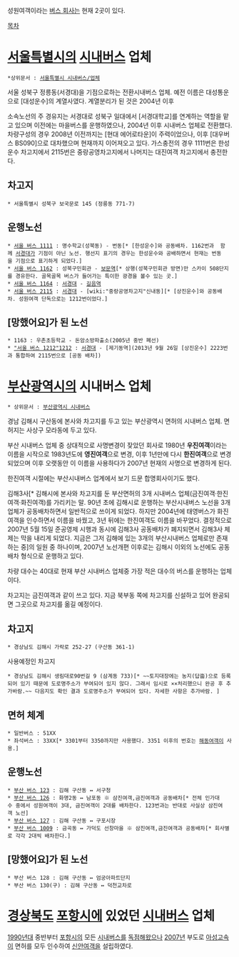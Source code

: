 성원여객이라는 [[버스 회사]]는 현재 2곳이 있다.

[[목차]]
= [[서울특별시]]의 [[시내버스]] 업체 =
 *상위문서 : [[서울특별시 시내버스/업체]]

서울 성북구 정릉동(서경대)을 기점으로하는 전환시내버스 업체. 예전 이름은 대성통운으로 [대성운수]의 계열사였다. 계열분리가 된 것은 2004년 이후

소속노선의 주 경유지는 서경대로 성북구 일대에서 [서경대학교]를 연계하는 역할을 맡고 있으며 이전에는 마을버스를 운행하였으나, 2004년 이후 시내버스 업체로 전환했다. 차량구성의 경우 2008년 이전까지는 [현대 에어로타운]이 주력이었으나, 이후 [대우버스 BS090]으로 대차했으며 현재까지 이어져오고 있다. 가스충전의 경우 1111번은 한성운수 차고지에서 2115번은 중랑공영차고지에서 나머지는 대진여객 차고지에서 충전한다.

== 차고지 ==
 * 서울특별시 성북구 보국문로 145 (정릉동 771-7)

== 운행노선 ==
 * [[서울 버스 1111]] : 명수학교(성북동) - 번동[* [한성운수]와 공동배차. 1162번과  함께 [[서경대]]가 기점이 아닌 노선. 행선지 표기의 경우는 한성운수와 공배하면서 현재는 번동을 기점으로 표기하게 되었다.]
 * [[서울 버스 1162]] : 성북구민회관 - [[보문역]][* 상행(성북구민회관 방면)만 스카이 508단지를 경유한다. 골목골목 버스가 들어가는 특이한 광경을 볼수 있는 곳.]
 * [[서울 버스 1164]] : [[서경대]] - [[길음역]]
 * [[서울 버스 2115]] : [[서경대]] - [wiki:"중랑공영차고지"신내동][* [상진운수]와 공동배차. 성원여객 단독으로는 1212번이었다.]

== [망했어요]가 된 노선 ==
 * 1163 : 우촌초등학교 - 돈암소방파출소(2005년 중반 폐선)
 * [["서울 버스 1212"1212]] : [[서경대]] - [제기동역](2013년 9월 26일 [상진운수] 2223번과 통합하여 2115번으로 [공동 배차])

= [[부산광역시]]의 시내버스 업체 =
 * 상위문서 : [[부산광역시 시내버스]]

경남 김해시 구산동에 본사와 차고지를 두고 있는 부산광역시 면허의 시내버스 업체. 면허지는 사상구 모라동에 두고 있다.

부산 시내버스 업체 중 상대적으로 사명변경이 잦았던 회사로 1980년 '''우진여객'''이라는 이름을 시작으로 1983년도에 '''영진여객'''으로 변경, 이후 1년만에 다시 '''한진여객'''으로 변경되었으며 이후 오랫동안 이 이름을 사용하다가 2007년 현재의 사명으로 변경하게 된다.

한진여객 시절에는 부산시내버스 업계에서 보기 드문 합명회사이기도 했다.

김해3사[* 김해시에 본사와 차고지를 둔 부산면허의 3개 시내버스 업체(금진여객·한진여객·화진여객)를 가리키는 말. 90년 초에 김해시로 운행하는 부산시내버스 노선을 3개 업체가 공동배차하면서 일반적으로 쓰이게 되었다. 하지만 2004년에 태영버스가 화진여객을 인수하면서 이름을 바꿨고, 3년 뒤에는 한진여객도 이름을 바꾸었다. 결정적으로 2007년 5월 15일 준공영제 시행과 동시에 김해3사 공동배차가 폐지되면서 김해3사 체제는 막을 내리게 되었다. 지금은 그저 김해에 있는 3개의 부산시내버스 업체로만 존재하는 중]의 일원 중 하나이며, 2007년 노선개편 이후로는 김해시 이외의 노선에도 공동배차 형식으로 운행하고 있다.

차량 대수는 40대로 현재 부산 시내버스 업체중 가장 적은 대수의 버스를 운행하는 업체이다.

차고지는 금진여객과 같이 쓰고 있다. 지금 북부동 쪽에 차고지를 신설하고 있어 완공되면 그곳으로 차고지를 옮길 예정이다.

== 차고지 ==
 * 경상남도 김해시 가락로 252-27 (구산동 361-1)

사용예정인 차고지
 * 경상남도 김해시 생림대로90번길 9 (삼계동 733)[* ~~토지대장에는 농지(답畓)으로 등록되어 있기 때문에 도로명주소가 부여되어 있지 않다. 그래서 임시로 ××처리했으니 완공 후 추가바람.~~ 다음지도 확인 결과 도로명주소가 부여되어 있다. 자세한 사항은 추가바람. ]

== 면허 체계 ==
 * 일반버스 : 51XX
 * 좌석버스 : 33XX[* 3301부터 3350까지만 사용했다. 3351 이후의 번호는 [[해동여객]]이 사용.]

== 운행노선 ==
 * [[부산 버스 123]] : 김해 구산동 ↔ 서구청
 * [[부산 버스 126]] : 화명2동 ↔ 남포동 ※ 삼진여객,금진여객과 공동배차[* 전체 인가대수 중에서 성원여객이 3대, 금진여객이 2대를 배차한다. 123번과는 반대로 사실상 삼진여객 노선]
 * [[부산 버스 127]] : 김해 구산동 ↔ 구포시장
 * [[부산 버스 1009]] : 금곡동 ↔ 가덕도 선창마을 ※ 삼진여객,금진여객과 공동배차[* 회사별로 각각 2대씩 배차한다.]

== [망했어요]가 된 노선 ==
 * 부산 버스 128 : 김해 구산동 ↔ 엄궁아파트단지
 * 부산 버스 130(구) : 김해 구산동 ↔ 덕천교차로
= [[경상북도]] [[포항시]]에 있었던 [[시내버스]] 업체 =
[[1990년]]대 중반부터 [[포항시]]의 모든 [[시내버스]]를 [[독점]]해왔으나 [[2007년]] 부도로 [[아성고속]]이 면허를 모두 인수하여 [[신안여객]]을 설립하였다.

